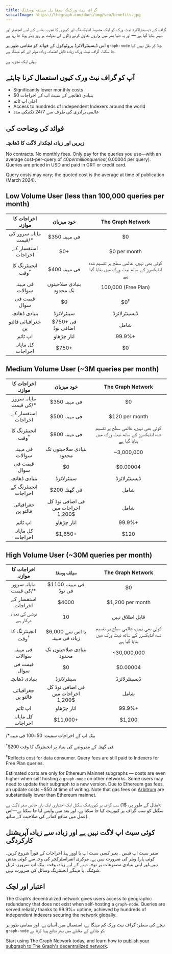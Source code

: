 ```yaml
---
title: گراف نیٹ ورکنگ بمقابلہ سیلف ہوسٹنگ
socialImage: https://thegraph.com/docs/img/seo/benefits.jpg
---
```


گراف کے ڈیسینٹرالائزڈ نیٹ ورک کو ایک مضبوط انڈیکسنگ اور کیوری کا تجربہ بنانے کے لیے انجنیئر اور بہتر بنایا گیا ہے — اور یہ دنیا بھر میں ہزاروں تعاون کرنے والوں کی بدولت ہر روز بہتر ہوتا جا رہا ہے.

اس ڈیسینٹرالائزڈ پروٹوکول کے فوائد کو مقامی طور پر `graph-node` چلا کر نقل نہیں کیا جا سکتا۔ گراف نیٹ ورک زیادہ قابل اعتماد، زیادہ موثر اور کم مہنگا ہے.

یہاں ایک تجزیہ ہے:

## آپ کو گراف نیٹ ورک کیوں استعمال کرنا چاہئے

- Significantly lower monthly costs
- $0 بنیادی ڈھانچے کے سیٹ اپ کے اخراجات
- اعلی اپ ٹائم
- Access to hundreds of independent Indexers around the world
- عالمی برادری کی طرف سے 24/7 تکنیکی مدد

## فوائد کی وضاحت کی

### زیریں اور زیادہ لچکدار لاگت کا ڈھانچہ

No contracts. No monthly fees. Only pay for the queries you use—with an average cost-per-query of $40 per million queries (~$0.00004 per query). Queries are priced in USD and paid in GRT or credit card.

Query costs may vary; the quoted cost is the average at time of publication (March 2024).

## Low Volume User (less than 100,000 queries per month)

|      اخراجات کا موازنہ       |               خود میزبان                |                                The Graph Network                                |
|:----------------------------:|:---------------------------------------:|:-------------------------------------------------------------------------------:|
|    ماہانہ سرور کی قیمت/*     |              $350 فی مہینہ              |                                       $0                                        |
|      استفسار کے اخراجات      |                   $0+                   |                                  $0 per month                                   |
| انجینئرنگ کا وقت<sup>†</sup> |              $400 فی مہینہ              | کوئی بھی نہیں، عالمی سطح پر تقسیم شدہ انڈیکسرز کے ساتھ نیٹ ورک میں بنایا گیا ہے |
|       فی مہینہ سوالات        |        بنیادی صلاحیتوں تک محدود         |                               100,000 (Free Plan)                               |
|         قیمت فی سوال         |                   $0                    |                                 $0<sup>‡</sup>                                  |
|        بنیادی ڈھانچہ         |               سینٹرلائزڈ                |                                  ڈیسینٹرلائزڈ                                   |
|      جغرافیائی فالتو پن      |           $750+ فی اضافی نوڈ            |                                      شامل                                       |
|           اپ ٹائم            |               اتار چڑھاو                |                                     99.9%+                                      |
|      کل ماہانہ اخراجات       | <span className="highlight-row" />$750+ |                                       $0                                        |

## Medium Volume User (~3M queries per month)

|      اخراجات کا موازنہ       |                 خود میزبان                 |                                The Graph Network                                |
|:----------------------------:|:------------------------------------------:|:-------------------------------------------------------------------------------:|
|    ماہانہ سرور کی قیمت/*     |               $350 فی مہینہ                |                                       $0                                        |
|      استفسار کے اخراجات      |               $500 فی مہینہ                |                                 $120 per month                                  |
| انجینئرنگ کا وقت<sup>†</sup> |               $800 فی مہینہ                | کوئی بھی نہیں، عالمی سطح پر تقسیم شدہ انڈیکسرز کے ساتھ نیٹ ورک میں بنایا گیا ہے |
|       فی مہینہ سوالات        |          بنیادی صلاحیتوں تک محدود          |                                   ~3,000,000                                    |
|         قیمت فی سوال         |                     $0                     |                                    $0.00004                                     |
|        بنیادی ڈھانچہ         |                 سینٹرلائزڈ                 |                                  ڈیسینٹرلائزڈ                                   |
|     انجینئرنگ کے اخراجات     |               $200 فی گھنٹہ                |                                      شامل                                       |
|      جغرافیائی فالتو پن      |     فی اضافی نوڈ کل اخراجات میں $1,200     |                                      شامل                                       |
|           اپ ٹائم            |                 اتار چڑھاو                 |                                     99.9%+                                      |
|      کل ماہانہ اخراجات       | <span className="highlight-row" /> $1,650+ |                                      $120                                       |

## High Volume User (~30M queries per month)

|      اخراجات کا موازنہ       |                 سیلف ہوسٹڈ                  |                                The Graph Network                                |
|:----------------------------:|:-------------------------------------------:|:-------------------------------------------------------------------------------:|
|    ماہانہ سرور کی قیمت/*     |           $1100 فی مہینہ، فی نوڈ            |                                       $0                                        |
|      استفسار کے اخراجات      |                    $4000                    |                                $1,200 per month                                 |
|    نوڈس کی تعداد درکار ہے    |                     10                      |                                 قابل اطلاق نہیں                                 |
| انجینئرنگ کا وقت<sup>†</sup> |       $6,000 یا اس سے زیادہ فی مہینہ        | کوئی بھی نہیں، عالمی سطح پر تقسیم شدہ انڈیکسرز کے ساتھ نیٹ ورک میں بنایا گیا ہے |
|       فی مہینہ سوالات        |          بنیادی صلاحیتوں تک محدود           |                                   ~30,000,000                                   |
|         قیمت فی سوال         |                     $0                      |                                    $0.00004                                     |
|        بنیادی ڈھانچہ         |                 سینٹرلائزڈ                  |                                  ڈیسینٹرلائزڈ                                   |
|      جغرافیائی فالتو پن      |     فی اضافی نوڈ کل اخراجات میں $1,200      |                                      شامل                                       |
|           اپ ٹائم            |                 اتار چڑھاو                  |                                     99.9%+                                      |
|      کل ماہانہ اخراجات       | <span className="highlight-row" /> $11,000+ |                                     $1,200                                      |

/*بیک اپ کے اخراجات سمیت: $50-$100 فی مہینہ

<sup>†</sup>$200 فی گھنٹہ کے مفروضے کی بنیاد پر انجینئرنگ کا وقت

<sup>‡</sup>Reflects cost for data consumer. Query fees are still paid to Indexers for Free Plan queries.

Estimated costs are only for Ethereum Mainnet subgraphs — costs are even higher when self hosting a `graph-node` on other networks. Some users may need to update their subgraph to a new version. Due to Ethereum gas fees, an update costs ~$50 at time of writing. Note that gas fees on [Arbitrum](/arbitrum/arbitrum-faq) are substantially lower than Ethereum mainnet.

سب گراف پر کیوریٹنگ سگنل ایک اختیاری ایک بار، خالص صفر لاگت ہے (مثال کے طور پر، $1k سگنل کو سب گراف پر کیوریٹ کیا جا سکتا ہے، اور بعد میں واپس لیا جا سکتا ہے—اس عمل میں منافع کمانے کی صلاحیت کے ساتھ).

## کوئی سیٹ اپ لاگت نہیں ہے اور زیادہ سے زیادہ آپریشنل کارکردگی

صفر سیٹ اپ فیس . بغیر کسی سیٹ اپ یا اوور ہیڈ اخراجات کے فوراً شروع کریں۔کوئی ہارڈ ویئر کی ضرورت نہیں ہے. مرکزی انفراسٹرکچر کی وجہ سے کوئی بندش نہیں،اور اپنی بنیادی مصنوعات پر توجہ دینے کے لیے زیادہ وقت ۔بیک اپ سرورز، ٹربل شوٹنگ، یا مہنگے انجینئرنگ وسائل کی ضرورت نہیں.

## اعتبار اور لچک

The Graph’s decentralized network gives users access to geographic redundancy that does not exist when self-hosting a `graph-node`. Queries are served reliably thanks to 99.9%+ uptime, achieved by hundreds of independent Indexers securing the network globally.

نیچے کی سطر: گراف نیٹ ورک کم مہنگا ہے، استعمال میں آسان ہے، اور مقامی طور پر `graph-node` کو چلانے کے مقابلے میں بہتر نتائج پیدا کرتا ہے.

Start using The Graph Network today, and learn how to [publish your subgraph to The Graph's decentralized network](/quick-start).
